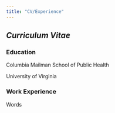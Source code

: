 ```yaml
---
title: "CV/Experience"
---
```


## *Curriculum Vitae*

### Education 

Columbia Mailman School of Public Health

University of Virginia

### Work Experience

Words